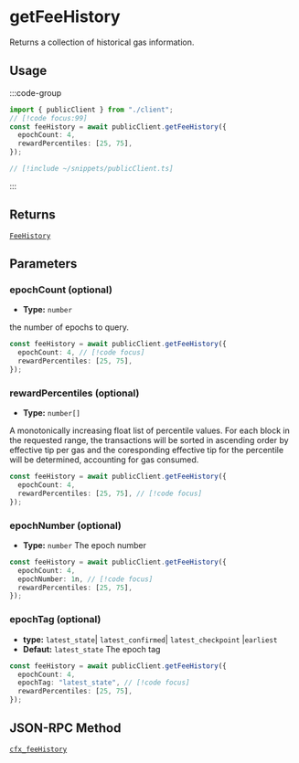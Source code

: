 # getFeeHistory

Returns a collection of historical gas information.

## Usage

:::code-group

```ts [example.ts]
import { publicClient } from "./client";
// [!code focus:99]
const feeHistory = await publicClient.getFeeHistory({
  epochCount: 4,
  rewardPercentiles: [25, 75],
});
```

```ts [client.ts] filename="client.ts"
// [!include ~/snippets/publicClient.ts]
```

:::

## Returns

[`FeeHistory`](#TODO)

## Parameters

### epochCount (optional)

- **Type:** `number`

the number of epochs to query.

```ts
const feeHistory = await publicClient.getFeeHistory({
  epochCount: 4, // [!code focus]
  rewardPercentiles: [25, 75],
});
```

### rewardPercentiles (optional)

- **Type:** `number[]`

A monotonically increasing float list of percentile values. For each block in the requested range, the transactions will be sorted in ascending order by effective tip per gas and the coresponding effective tip for the percentile will be determined, accounting for gas consumed.

```ts
const feeHistory = await publicClient.getFeeHistory({
  epochCount: 4,
  rewardPercentiles: [25, 75], // [!code focus]
});
```

### epochNumber (optional)

- **Type:** `number`
  The epoch number

```ts
const feeHistory = await publicClient.getFeeHistory({
  epochCount: 4,
  epochNumber: 1n, // [!code focus]
  rewardPercentiles: [25, 75],
});
```

### epochTag (optional)

- **type:** `latest_state`| `latest_confirmed`| `latest_checkpoint` |`earliest `
- **Defaut:** `latest_state`
  The epoch tag

```ts
const feeHistory = await publicClient.getFeeHistory({
  epochCount: 4,
  epochTag: "latest_state", // [!code focus]
  rewardPercentiles: [25, 75],
});
```

## JSON-RPC Method

[`cfx_feeHistory`](https://doc.confluxnetwork.org/docs/core/build/json-rpc/cfx-namespace#cfx_feehistory)
